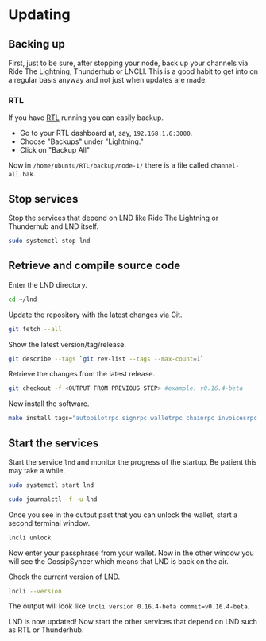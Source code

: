 # Updating

## Backing up

First, just to be sure, after stopping your node, back up your channels via Ride The Lightning, Thunderhub or LNCLI. This is a good habit to get into on a regular basis anyway and not just when updates are made.

### RTL
        
If you have [RTL](/lightning-extensions/ride-the-lightning) running you can easily backup.

* Go to your RTL dashboard at, say, `192.168.1.6:3000`.
* Choose "Backups" under "Lightning."
* Click on "Backup All"

Now in `/home/ubuntu/RTL/backup/node-1/` there is a file called `channel-all.bak`.

## Stop services

Stop the services that depend on LND like Ride The Lightning or Thunderhub and LND itself.

```bash
sudo systemctl stop lnd
```

## Retrieve and compile source code

Enter the LND directory.

```bash
cd ~/lnd
```

Update the repository with the latest changes via Git.

```bash
git fetch --all
```

Show the latest version/tag/release.

```bash
git describe --tags `git rev-list --tags --max-count=1`
```

Retrieve the changes from the latest release.

```bash
git checkout -f <OUTPUT FROM PREVIOUS STEP> #example: v0.16.4-beta
```

Now install the software.

```bash
make install tags="autopilotrpc signrpc walletrpc chainrpc invoicesrpc routerrpc watchtowerrpc monitoring peersrpc"
```

## Start the services

Start the service `lnd` and monitor the progress of the startup. Be patient this may take a while.

```bash
sudo systemctl start lnd

sudo journalctl -f -u lnd
```

Once you see in the output past that you can unlock the wallet, start a second terminal window.

```bash
lncli unlock
```

Now enter your passphrase from your wallet. Now in the other window you will see the GossipSyncer which means that LND is back on the air.

Check the current version of LND.

```bash
lncli --version
```

The output will look like `lncli version 0.16.4-beta commit=v0.16.4-beta`.

LND is now updated! Now start the other services that depend on LND such as RTL or Thunderhub.

